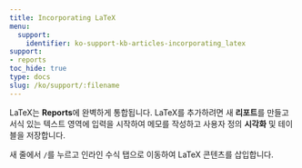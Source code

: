 ```yaml
---
title: Incorporating LaTeX
menu:
  support:
    identifier: ko-support-kb-articles-incorporating_latex
support:
- reports
toc_hide: true
type: docs
slug: /ko/support/:filename
---
```


LaTeX는 **Reports**에 완벽하게 통합됩니다. LaTeX를 추가하려면 새 **리포트**를 만들고 서식 있는 텍스트 영역에 입력을 시작하여 메모를 작성하고 사용자 정의 **시각화** 및 테이블을 저장합니다.

새 줄에서 `/`를 누르고 인라인 수식 탭으로 이동하여 LaTeX 콘텐츠를 삽입합니다.

